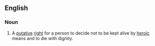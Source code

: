 ==English==

===Noun===
{{en-noun|sg=[[right]]-to-[[die]]|pl=rights-to-die}}
{{wikipedia}}

#A [[putative]] [[right]] for a person to decide not to be kept alive by [[heroic]] means and to die with dignity.